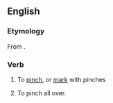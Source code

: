 ==English==

===Etymology===
From {{prefix|en|be|pinch}}.

===Verb===
{{en-verb|es}}

# {{lb|en|transitive|archaic}} To [[pinch]], or [[mark]] with pinches
#: {{rfquotek|en|Chapman}}
# {{lb|en|transitive|dialectal}} To pinch all over.